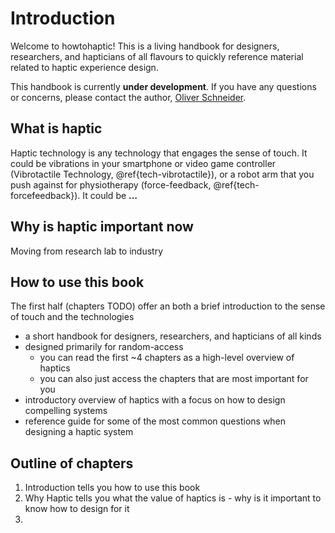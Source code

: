 # Introduction {#intro}

Welcome to howtohaptic!
This is a living handbook for designers, researchers, and hapticians of all flavours to quickly reference material related to haptic experience design.

This handbook is currently **under development**.
If you have any questions or concerns, please contact the author, [Oliver Schneider](http://oliverschneider.ca).

## What is haptic

Haptic technology is any technology that engages the sense of touch.
It could be vibrations in your smartphone or video game controller (Vibrotactile Technology, \@ref{tech-vibrotactile}), or a robot arm that you push against for physiotherapy (force-feedback, \@ref{tech-forcefeedback}).
It could be **...**
 

## Why is haptic important now

Moving from research lab to industry

## How to use this book
The first half (chapters TODO) offer an both a brief introduction to the sense of touch and the technologies 

  - a short handbook for designers, researchers, and hapticians of all kinds
  - designed primarily for random-access
    - you can read the first ~4 chapters as a high-level overview of haptics
    - you can also just access the chapters that are most important for you
  - introductory overview of haptics with a focus on how to design compelling systems
  - reference guide for some of the most common questions when designing a haptic system
  
## Outline of chapters

1. Introduction tells you how to use this book
2. Why Haptic tells you what the value of haptics is - why is it important to know how to design for it
3. 
